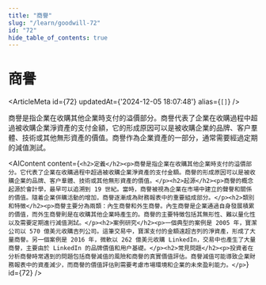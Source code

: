 ```yaml
---
title: "商譽"
slug: "/learn/goodwill-72"
id: "72"
hide_table_of_contents: true
---
```



# 商譽

<ArticleMeta id={72} updatedAt={'2024-12-05 18:07:48'} alias={`[]`} />
<div className='border-solid border-b border-t-0 my-4 border-[var(--ifm-color-gray-300)]' />

商譽是指企業在收購其他企業時支付的溢價部分。商譽代表了企業在收購過程中超過被收購企業淨資產的支付金額，它的形成原因可以是被收購企業的品牌、客户羣體、技術或其他無形資產的價值。商譽作為企業資產的一部分，通常需要經過定期的減值測試。

<AIContent content={`<h2>定義</h2><p>商譽是指企業在收購其他企業時支付的溢價部分。它代表了企業在收購過程中超過被收購企業淨資產的支付金額。商譽的形成原因可以是被收購企業的品牌、客户羣體、技術或其他無形資產的價值。</p><h2>起源</h2><p>商譽的概念起源於會計學，最早可以追溯到 19 世紀。當時，商譽被視為企業在市場中建立的聲譽和關係的價值。隨着企業併購活動的增加，商譽逐漸成為財務報表中的重要組成部分。</p><h2>類別和特徵</h2><p>商譽主要分為兩類：內生商譽和外生商譽。內生商譽是企業通過自身發展積累的價值，而外生商譽則是在收購其他企業時產生的。商譽的主要特徵包括其無形性、難以量化性以及需要定期進行減值測試。</p><h2>案例研究</h2><p>一個典型的案例是 2005 年，寶潔公司以 570 億美元收購吉列公司。這筆交易中，寶潔支付的金額遠超吉列的淨資產，形成了大量商譽。另一個案例是 2016 年，微軟以 262 億美元收購 LinkedIn，交易中也產生了大量商譽，主要由於 LinkedIn 的品牌價值和用户基礎。</p><h2>常見問題</h2><p>投資者在分析商譽時常遇到的問題包括商譽減值的風險和商譽的真實價值評估。商譽減值可能導致企業財務報表中的資產減少，而商譽的價值評估則需要考慮市場環境和企業的未來盈利能力。</p>`} id={72} />
